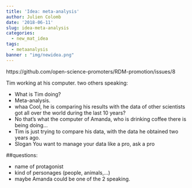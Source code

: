 ```yaml
---
title: 'Idea: meta-analysis'
author: Julien Colomb
date: '2018-06-11'
slug: idea-meta-analysis
categories:
  - new_mat_idea
tags:
  - metaanalysis
banner : "img/newidea.png"  
---
```


https://github.com/open-science-promoters/RDM-promotion/issues/8

Tim working at his computer. two others speaking:

- What is Tim doing?
- Meta-analysis.
- whaa Cool, he is comparing his results with the data of other scientists got all over the world during the last 10 years?
- No that's what the computer of Amanda, who is drinking coffee there is being doing...
- Tim is just trying to compare his data, with the data he obtained two years ago.
- Slogan You want to manage your data like a pro, ask a pro

##questions:

- name of protagonist
- kind of personages (people, animals,...)
- maybe Amanda could be one of the 2 speaking.